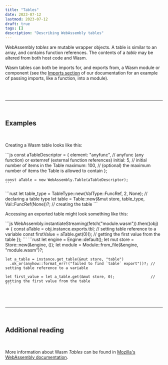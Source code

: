 ```yaml
---
title: "Tables"
date: 2023-07-12
lastmod: 2023-07-12
draft: true
tags: []
description: "Describing WebAssembly tables"
---
```




WebAssembly _tables_ are mutable wrapper objects. A table is similar to an array, and contains function references. The contents of a _table_ may be altered from both host code and Wasm.

Wasm tables can both be imports for, and exports from, a Wasm module or component (see the [Imports section](/wasm/building-blocks/1-imports) of our documentation for an example of passing imports, like a function, into a module).

<br />

<br />

---

<br />

## Examples

<br />

Creating a Wasm table looks like this:

<Tabs>
  <TabItem label="JavaScript">
    ```js
    const aTableDescriptor = {
      element: "anyfunc", // anyfunc (any function) or externref (external function references)
      initial: 5, // initial number of items in the Table
      maximum: 100, // (optional) the maximum number of items the Table is allowed to contain
    };

    const aTable = new WebAssembly.Table(aTableDescriptor);
    ```
  </TabItem>
  <TabItem label="Rust, with Wasmtime">
    ```rust
      let table_type = TableType::new(ValType::FuncRef, 2, None);           // declaring a table type
      let table = Table::new(&mut store, table_type, Val::FuncRef(None))?;  // creating the table
    ```
  </TabItem>
</Tabs>

<br />

Accessing an exported table might look something like this:

<Tabs>
  <TabItem label="JavaScript">
      ```js
      WebAssembly.instantiateStreaming(fetch("module.wasm")).then((obj) => {
        const aTable = obj.instance.exports.tbl; // setting table reference to a variable
        const firstValue = aTable.get(0)(); // getting the first value from the table
      });
      ```
  </TabItem>
  <TabItem label="Rust, with Wasmtime">
    ```rust
    let engine = Engine::default();
    let mut store = Store::new(&engine, ());
    let module = Module::from_file(&engine, "module.wasm")?;

    let a_table = instance.get_table(&mut store, "table")
      .ok_or(anyhow::format_err!("failed to find `table` export"))?; // setting table reference to a variable

    let first_value = let a_table.get(&mut store, 0);                // getting the first value from the table
    ```
  </TabItem>
</Tabs>

<br />

<br />

---

<br />

## Additional reading

<br />

More information about Wasm _Tables_ can be found in [Mozilla's WebAssembly documentation](https://developer.mozilla.org/en-US/docs/WebAssembly/JavaScript_interface/Table).
